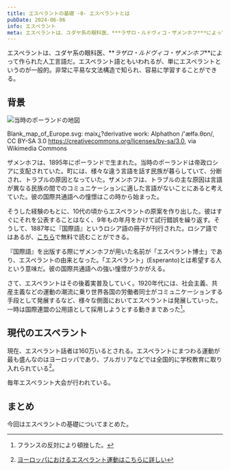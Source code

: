 ```yaml
---
title: エスペラントの基礎 -0- エスペラントとは
pubDate: 2024-06-06
info: エスペラント
meta: エスペラントは、ユダヤ系の眼科医、***ラザロ・ルドヴィコ・ザメンホフ***によって作られた人工言語だ。エスペラント語ともいわれるが、単にエスペラントというのが一般的。非常に平易な文法構造で知られ、容易に学習することができる。
---
```


エスペラントは、ユダヤ系の眼科医、**_ラザロ・ルドヴィコ・ザメンホフ_**によって作られた人工言語だ。エスペラント語ともいわれるが、単にエスペラントというのが一般的。非常に平易な文法構造で知られ、容易に学習することができる。

## 背景

<Image src={poland-map} alt="当時のポーランドの地図" />

Blank_map_of_Europe.svg: maix¿?derivative work: Alphathon /'æɫfə.θɒn/, CC BY-SA 3.0 <https://creativecommons.org/licenses/by-sa/3.0>, via Wikimedia Commons

ザメンホフは、1895年にポーランドで生まれた。当時のポーランドは帝政ロシアに支配されていた。町には、様々な違う言語を話す民族が暮らしていて、分断され、トラブルの原因となっていた。ザメンホフは、トラブルの主な原因は言語が異なる民族の間でのコミュニケーションに適した言語がないことにあると考えていた。彼の国際共通語への憧憬はこの時から始まった。

そうした経験のもとに、10代の頃からエスペラントの原案を作り出した。彼はすぐにそれを公表することはなく、9年もの年月をかけて試行錯誤を繰り返す。そうして、1887年に『国際語』というロシア語の冊子が刊行された。ロシア語ではあるが、[こちら](https://ru.wikisource.org/wiki/%D0%98%D0%BD%D0%B4%D0%B5%D0%BA%D1%81:Unua_Libro_ru_1st_ed.pdf)で無料で読むことができる。

『国際語』を出版する際にザメンホフが用いた名前が「エスペラント博士」であり、エスペラントの由来となった。「エスペラント」(Esperanto)とは希望する人という意味だ。彼の国際共通語への強い憧憬がうかがえる。

さて、エスペラントはその後着実普及していく。1920年代には、社会主義、共産主義などの運動の潮流に乗り世界各国の労働者同士がコミュニケーションする手段として発展するなど、様々な側面においてエスペラントは発展していった。一時は国際連盟の公用語として採用しようとする動きまであった[^1]。

[^1]: フランスの反対により頓挫した。

## 現代のエスペラント

現在、エスペラント話者は160万いるとされる。エスペラントにまつわる運動が最も盛んなのはヨーロッパであり、ブルガリアなどでは全国的に学校教育に取り入れられている[^2]。

[^2]: [ヨーロッパにおけるエスペラント運動はこちらに詳しい](https://meiji.repo.nii.ac.jp/record/7554/files/kyouyoronshu_187_127.pdf)

毎年エスペラント大会が行われている。

## まとめ

今回はエスペラントの基礎についてまとめた。
